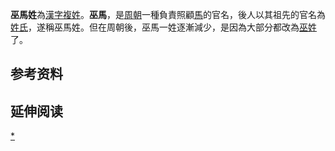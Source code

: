 {{姓氏
|姓氏=巫马
|繁體=巫馬
|簡體=巫马
|拼音=Wūmǎ
|注音={{Pinyin2zhuyin|Wū}} {{Pinyin2zhuyin|mǎ}}
|中国大陆=Wuma
|台湾=台語：U mà
|香港=
|澳门=
|新加坡=
|马来西亚=
|越南=Vu Mã
|韩国=
|反切=
|同音字=
|堂号=
|郡望=
}}

'''巫馬姓'''為[[漢字姓氏|漢字]][[複姓|複姓]]。'''巫馬'''，是[[周朝|周朝]]一種負責照顧[[馬|馬]]的官名，後人以其祖先的官名為[[姓氏|姓氏]]，遂稱巫馬姓。但在周朝後，巫馬一姓逐漸減少，是因為大部分都改為[[巫姓|巫姓]]了。

== 参考资料 ==
{{reflist}}

== 延伸阅读 ==
{{Wikisource further reading}}
{{姓氏小作品}}

[[Category:巫馬姓|*]]